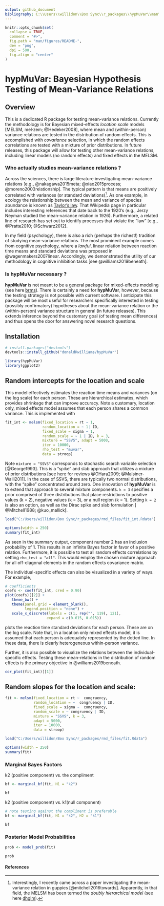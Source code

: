 ```yaml
---
output: github_document
bibliography: C:\\Users\\willidon\\Box Sync\\r_packages\\hypMuVar\\man\\bib\\bibliography.bib
---
```

```r
knitr::opts_chunk$set(
  collapse = TRUE,
  comment = "#>",
  fig.path = "man/figures/README-",
  dev = "png",
  dpi = 500,
  fig.align = "center"
)
```


# hypMuVar: Bayesian Hypothesis  <br/> Testing of Mean-Variance Relations

## Overview
This is a dedicated R package for testing mean-variance relations. Currently the methodology is for Bayesian mixed-effects *location scale* models [MELSM, mel$\cdot$zem; @Hedeker2008], where mean and (within-person) variance relations are tested in the distribution of random effects. This is accomplished with *covariance* selection, in which the random effects correlations are tested with a mixture
of prior distributions. In future releases, this package will allow for testing other mean-variance relations, including linear models (no random effects) and fixed effects in the MELSM.

### Who actually studies mean-variance relations ?
Across the sciences, there is large literature investigating mean-variance 
relations [e.g., @nakagawa2015meta; @xiao2015process; @moreno2003relationship]. 
The typical pattern is that means are positively correlated with
variances (or standard deviations)^[Interestingly, I recently came across a paper investigating the mean-variance relation in guppies [@mitchell2016towards]. Apparently, in that field, the MELSM has been termed the  *doubly hierarchical model* (see here [dhglm](https://rdrr.io/cran/dhglm/)).].
As one example, in ecology the relationship between the mean and variance of species abundance is known as [Taylor's law](https://en.wikipedia.org/wiki/Taylor%27s_law). That Wikipedia page in particular includes interesting references that date back 
to the 1920's (e.g., Jerzy Neyman studied the mean-variance relation in 1926). 
Furthermore, a related line of research has set out to identify processes that violate the "law" [e.g., @Pratte2010; @Schwarz2012].

In my field (psychology), there is also a rich (perhaps the richest!) tradition of studying mean-variance relations. The most prominent example comes from cognitive psychology, where a *lawful*, linear relation between reaction time means and standard deviations was proposed in @wagenmakers2007linear. Accordingly, we demonstrated the utility of our methodology in cognitive inhibition tasks [see @williams2019beneath]. 

### Is hypMuVar necessary ?
**hypMuVar** is not meant to be a general package for mixed-effects modeling (see here [brms](https://github.com/paul-buerkner/brms)). There is certainly a need for **hypMuVar**, however, because the testing strategy is not possible with current software. I anticipate this package will be most useful for researchers specifically interested in testing (possibly confirmatory) hypotheses about the mean-variance relation or the (within-person) variance structure in general (in future releases). This extends inference beyond the customary goal (of testing mean differences) and thus opens the door for answering novel research questions.

## Installation
```r
# install.packages("devtools")
devtools::install_github("donaldRwilliams/hypMuVar")
```


```r
library(hypMuVar)
library(ggplot2)
```

## Random intercepts for the location and scale
This model effectively estimates the reaction time means and variances (on the log scale) for each person. These are hierarchical estimates, which provides shrinkage that can improve accuracy. Note a customary, location only, mixed effects model assumes that 
each person shares a common variance. This is implemented with

```r
fit_int <- melsm(fixed_location = rt ~ 1, 
                 random_location = ~ 1| ID, 
                 fixed_scale = sigma ~ 1, 
                 random_scale = ~ 1 | ID, k = 3, 
                 mixture = "SSVS", adapt = 5000, 
                 iter = 10000, 
                 rho_test = "muvar",
                 data = stroop)
```
Note `mixture = "SSVS"` corresponds to stochastic search variable selection [@George1993]. This is a "spike" and slab approach that utilizes a mixture of prior distributions [see here for reviews @OHara2009; @Malsiner-Walli2011]. In the case of SSVS, there are typically two normal distributions, with the "spike" concentrated around zero. One innovation of **hypMuVar** is to extend that approach to several mixture components. `k = 3` specifies a prior comprised of three distributions that place restrictions to  positive values (k = 2), negative values (k = 3), or a null region (k = 1). Setting `k = 2` is also an option, as well as the Dirac spike and slab formulation [ @Mitchell1988; @kuo_mallick].

```r
load("C:/Users/willidon/Box Sync/r_packages/rmd_files/fit_int.Rdata")
```

```r
options(width = 250)
summary(fit_int)
```
As seen in the summary output, component number 2 has an inclusion probability of 1. This results in an infinite Bayes factor in favor of a positive relation. Furthermore, it is possible to test all random effects correlations by setting `rho_test = "all"`. This would employ the chosen mixture approach for all off-diagonal elements in the random effects covariance matrix.

The individual-specific effects can also be visualized in a variety of ways. For example,
```r
# coefficients
coefs <- coef(fit_int, cred = 0.90)
plot(coefs)[[2]] +
   theme_bw() +
   theme(panel.grid = element_blank(), 
         legend.position = "none") +
   scale_x_discrete(labels = c(1, rep("", 119), 121),
                   expand = c(0.015, 0.015)) 
```

plots the reaction time standard deviations for each person. These are on the log scale. Note that, in a location only mixed effects model, it is assumed that each person is adequately represented by the dotted line. In these data, there is clearly heterogeneous within-person variance.


Further, it is also possible to visualize the relations between the individual-specific effects. Testing these mean-relations in the distribution of random effects is the primary objective in @williams2019beneath.

```r
cor_plot(fit_int)[[1]]
```


## Random slopes for the location and scale:
```r
fit <- melsm(fixed_location = rt ~  congruency,
             random_location = ~  congruency | ID,
             fixed_scale = sigma ~  congruency,
             random_scale = ~ congruency | ID,  
             mixture = "SSVS", k = 3,
             adapt = 5000, 
             iter = 10000, 
             data = stroop)
```

```r
load("C:/Users/willidon/Box Sync/r_packages/rmd_files/fit.Rdata")
```

```r
options(width = 250)
summary(fit)
```

### Marginal Bayes Factors
k2 (positive component) vs. the compliment
```r
bf <- marginal_bf(fit, H1 = "k2")

bf
```

k2 (positive component) vs. k1(null component)
```r
# note testing against the compliment is preferable
bf <- marginal_bf(fit, H1 = "k2", H2 = "k1")

bf
```

### Posterior Model Probabilities
```r
prob <- model_prob(fit)

prob
````

#### References
